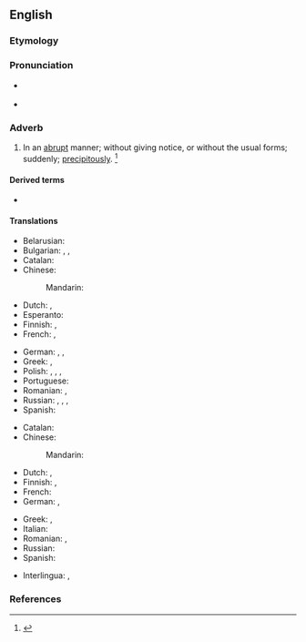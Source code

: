 ==English==

===Etymology===
{{suffix|abrupt|ly|lang=en}}

===Pronunciation===
* {{a|US}} {{IPA|/əˈbɹʌp.li/|/ə.ˈbɹʌpt.li/|lang=en}}
* {{audio|en-us-abruptly.ogg|Audio (US)|lang=en}}

===Adverb===
{{en-adv}}

# In an [[abrupt]] manner; without giving notice, or without the usual forms; suddenly; [[precipitously]]. {{defdate|First attested in the late 16<sup>th</sup> century.}}<ref>{{R:SOED5|page=8}}</ref>

====Derived terms====
* {{l|en|abruptly-pinnate}}

====Translations====
{{trans-top|in an abrupt manner}}
* Belarusian: {{t|be|ра́птам|sc=Cyrl}}
* Bulgarian: {{t+|bg|рязко}}, {{t+|bg|внезапно}}, {{t+|bg|безцеремонно}}
* Catalan: {{t+|ca|abruptament}}
* Chinese:
*: Mandarin: {{t|cmn|突然地; 意外地; （言谈举止） 唐突地;}}
* Dutch: {{t+|nl|abrupt}}, {{t+|nl|bruusk}}
* Esperanto: {{t+|eo|abrupte}}
* Finnish: {{t+|fi|äkillisesti}}, {{t+|fi|yhtäkkiä}}
* French: {{t+|fr|abruptement}}, {{t+|fr|tout d'un coup}}
{{trans-mid}}
* German: {{t+|de|abrupt}}, {{t+|de|plötzlich}}, {{t+|de|unerwartet}}
* Greek: {{t+|el|αποτόμως|sc=Grek}}, {{t+|el|αιφνιδίως|sc=Grek}}
* Polish: {{t+|pl|nagle}}, {{t+|pl|raptem}}, {{t+|pl|bezceremonialnie}}, {{t|pl|improwizując}}
* Portuguese: {{t+|pt|abruptamente}}
* Romanian: {{t+|ro|abrupt}}, {{t+|ro|deodată}}
* Russian: {{t+|ru|внеза́пно}}, {{t+|ru|неожи́данно}}, {{t+|ru|ре́зко}}, {{t+|ru|бесцеремо́нно}} {{qualifier|brusquely}}
* Spanish: {{t+|es|abruptamente}}
{{trans-bottom}}

{{trans-top|precipitously}}
* Catalan: {{t|ca|precipitadament}}
* Chinese:
*: Mandarin: {{t|cmn|陡然地，出乎意料地;}}
* Dutch: {{t+|nl|plots}}, {{t+|nl|plotseling}}
* Finnish: {{t+|fi|äkkijyrkkä|alt=äkkijyrkästi}}, {{t+|fi|äkillinen|alt=äkillisesti}}
* French: {{t+|fr|précipitamment}}
* German: {{t+|de|abgerissen}}, {{t+|de|abschüssig}}
{{trans-mid}}
* Greek: {{t+|el|εσπευσμένως|sc=Grek}}, {{t+|el|αιφνιδίως|sc=Grek}}
* Italian: {{t+|it|improvvisamente}}
* Romanian: {{t+|ro|precipitat}}, {{t+|ro|brusc}}
* Russian: {{t+|ru|отры́висто}}
* Spanish: {{t+|es|precipitadamente}}
{{trans-bottom}}

{{checktrans-top}}
* Interlingua: {{t-check|ia|abruptemente}}, {{t-check|ia|precipitatemente}}
{{trans-mid}}
{{trans-bottom}}

===References===
<references/>